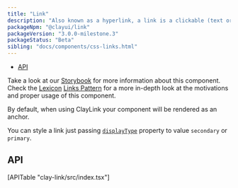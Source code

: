 ```yaml
---
title: "Link"
description: "Also known as a hyperlink, a link is a clickable (text or image) element used for navigation purposes."
packageNpm: "@clayui/link"
packageVersion: "3.0.0-milestone.3"
packageStatus: "Beta"
sibling: "docs/components/css-links.html"
---
```



<div class="nav-toc">

- [API](#api)

</div>

<div class="clay-site-alert alert alert-warning">
    Take a look at our <a href="https://storybook-clayui.netlify.com/?path=/story/claylink--default">Storybook</a> for more information about this component.
</div>

<div class="clay-site-alert alert alert-info">
	Check the <a href="https://liferay.design/lexicon/">Lexicon</a> <a href="https://liferay.design/lexicon/core-components/link/">Links Pattern</a> for a more in-depth look at the motivations and proper usage of this component.
</div>

By default, when using ClayLink your component will be rendered as an anchor.

You can style a link just passing [`displayType`](#api-displayType) property to value `secondary` or `primary`.

<Link />

## API

<div>
    [APITable "clay-link/src/index.tsx"]
</div>
